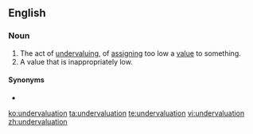 ==English==

===Noun===
{{en-noun}}

#The act of [[undervaluing]], of [[assigning]] too low a [[value]] to something.
#A value that is inappropriately low.

====Synonyms====
* {{l|en|underweening}}

[[ko:undervaluation]]
[[ta:undervaluation]]
[[te:undervaluation]]
[[vi:undervaluation]]
[[zh:undervaluation]]